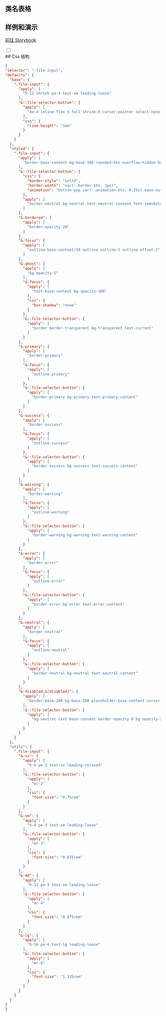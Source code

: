
## 类名表格

<CssTable name="file-input" />

## 样例和演示

[前往 Storybook](https://story.ui.icebreaker.top/?path=/docs/data-entry-file-input--docs)

<div className="collapse">
<input type="checkbox" /> 
<div class="collapse-title px-0">
## Css 结构
</div>
<div class="collapse-content"> 

```json
{
"selector": ".file-input",
"defaults": {
  "base": {
    ".file-input": {
      "apply": [
        "h-12 shrink pe-4 text-sm leading-loose"
      ],
      "&::file-selector-button": {
        "apply": [
          "me-4 inline-flex h-full shrink-0 cursor-pointer select-none flex-wrap items-center justify-center px-4 text-center text-sm transition duration-200 ease-out"
        ],
        "css": {
          "line-height": "1em"
        }
      }
    }
  },
  "styled": {
    ".file-input": {
      "apply": [
        "border-base-content bg-base-100 rounded-btn overflow-hidden border border-opacity-0 text-base"
      ],
      "&::file-selector-button": {
        "css": {
          "border-style": "solid",
          "border-width": "var(--border-btn, 1px)",
          "animation": "button-pop var(--animation-btn, 0.25s) ease-out"
        },
        "apply": [
          "border-neutral bg-neutral text-neutral-content font-semibold uppercase no-underline"
        ]
      },
      "&-bordered": {
        "apply": [
          "border-opacity-20"
        ]
      },
      "&:focus": {
        "apply": [
          "outline-base-content/20 outline outline-2 outline-offset-2"
        ]
      },
      "&-ghost": {
        "apply": [
          "bg-opacity-5"
        ],
        "&:focus": {
          "apply": [
            "text-base-content bg-opacity-100"
          ],
          "css": {
            "box-shadow": "none"
          }
        },
        "&::file-selector-button": {
          "apply": [
            "border border-transparent bg-transparent text-current"
          ]
        }
      },
      "&-primary": {
        "apply": [
          "border-primary"
        ],
        "&:focus": {
          "apply": [
            "outline-primary"
          ]
        },
        "&::file-selector-button": {
          "apply": [
            "border-primary bg-primary text-primary-content"
          ]
        }
      },
      "&-success": {
        "apply": [
          "border-success"
        ],
        "&:focus": {
          "apply": [
            "outline-success"
          ]
        },
        "&::file-selector-button": {
          "apply": [
            "border-success bg-success text-success-content"
          ]
        }
      },
      "&-warning": {
        "apply": [
          "border-warning"
        ],
        "&:focus": {
          "apply": [
            "outline-warning"
          ]
        },
        "&::file-selector-button": {
          "apply": [
            "border-warning bg-warning text-warning-content"
          ]
        }
      },
      "&-error": {
        "apply": [
          "border-error"
        ],
        "&:focus": {
          "apply": [
            "outline-error"
          ]
        },
        "&::file-selector-button": {
          "apply": [
            "border-error bg-error text-error-content"
          ]
        }
      },
      "&-neutral": {
        "apply": [
          "border-neutral"
        ],
        "&:focus": {
          "apply": [
            "outline-neutral"
          ]
        },
        "&::file-selector-button": {
          "apply": [
            "border-neutral bg-neutral text-neutral-content"
          ]
        }
      },
      "&-disabled,&[disabled]": {
        "apply": [
          "border-base-200 bg-base-200 placeholder-base-content cursor-not-allowed text-opacity-20 placeholder-opacity-20"
        ],
        "&::file-selector-button": {
          "apply": [
            "bg-neutral text-base-content border-opacity-0 bg-opacity-20 text-opacity-20"
          ]
        }
      }
    }
  },
  "utils": {
    ".file-input": {
      "&-xs": {
        "apply": [
          "h-6 pe-2 text-xs leading-relaxed"
        ],
        "&::file-selector-button": {
          "apply": [
            "mr-2"
          ],
          "css": {
            "font-size": "0.75rem"
          }
        }
      },
      "&-sm": {
        "apply": [
          "h-8 pe-3 text-sm leading-loose"
        ],
        "&::file-selector-button": {
          "apply": [
            "mr-3"
          ],
          "css": {
            "font-size": "0.875rem"
          }
        }
      },
      "&-md": {
        "apply": [
          "h-12 pe-4 text-sm leading-loose"
        ],
        "&::file-selector-button": {
          "apply": [
            "mr-4"
          ],
          "css": {
            "font-size": "0.875rem"
          }
        }
      },
      "&-lg": {
        "apply": [
          "h-16 pe-6 text-lg leading-loose"
        ],
        "&::file-selector-button": {
          "apply": [
            "mr-6"
          ],
          "css": {
            "font-size": "1.125rem"
          }
        }
      }
    }
  }
}
}
```

</div>
</div>